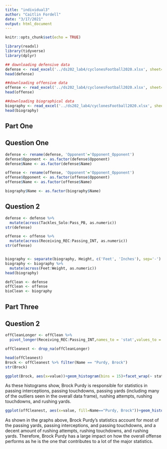 ```yaml
---
title: "individual3"
author: "Caitlin Fordell"
date: "3/17/2021"
output: html_document
---
```


```r
knitr::opts_chunk$set(echo = TRUE)
```

```r
library(readxl)
library(tidyverse)
library(dplyr)
```


```r
## downloading defensive data
defense <- read_excel('../ds202_lab4/cyclonesFootball2020.xlsx', sheet='Defensive')
head(defense)
```

```r
##downloading offensive data
offense <- read_excel('../ds202_lab4/cyclonesFootball2020.xlsx', sheet='Offensive')
head(offense)
```

```r
##downloading biographical data
biography <- read_excel('../ds202_lab4/cyclonesFootball2020.xlsx', sheet='Biography')
head(biography)
```
## Part One
## Question One
```r
defense <- rename(defense, 'Opponent'='Opponent_Opponent')
defense$Opponent <- as.factor(defense$Opponent)
defense$Name <- as.factor(defense$Name)

offense <- rename(offense, 'Opponent'='Opponent_Opponent')
offense$Opponent <- as.factor(offense$Opponent)
offense$Name <- as.factor(offense$Name)

biography$Name <- as.factor(biography$Name)
```

## Question 2
```r

defense <- defense %>%
  mutate(across(Tackles_Solo:Pass_PB, as.numeric))
str(defense)

offense <- offense %>%
  mutate(across(Receiving_REC:Passing_INT, as.numeric))
str(offense)


biography <- separate(biography, Height, c('Feet', 'Inches'), sep='-')
biography <- biography %>%
  mutate(across(Feet:Weight, as.numeric))
head(biography)

defClean <- defense
offClean <- offense
bioClean <- biography
```

## Part Three
## Question 2
```r
offCleanLonger <- offClean %>%
  pivot_longer(Receiving_REC:Passing_INT,names_to = 'stat',values_to = 'value' )

offCleanest <- drop_na(offCleanLonger)

head(offCleanest)
Brock <- offCleanest %>% filter(Name == "Purdy, Brock")
str(Brock)

ggplot(Brock, aes(x=value))+geom_histogram(bins = 15)+facet_wrap(~ stat, scales = 'free')+ggtitle("Histograms of Stats")
```

As these histograms show, Brock Purdy is responsible for statistics in passing interceptions, passing touchdowns, passing yards (including many of the outliers seen in the overall data frame), rushing attempts, rushing touchdowns, and rushing yards.

```r
ggplot(offCleanest, aes(x=value, fill=Name=="Purdy, Brock"))+geom_histogram(bins = 15)+facet_wrap(~ stat, scales = 'free')+ggtitle("Histograms of Stats")
```

As shown in the graphs above, Brock Purdy's statistics account for most of the passing yards, passing interceptions, and passing touchdowns, and a decent amount of rushing attempts, rushing touchdowns, and rushing yards. Therefore, Brock Purdy has a large impact on how the overall offense performs as he is the one that contributes to a lot of the major statistics. 